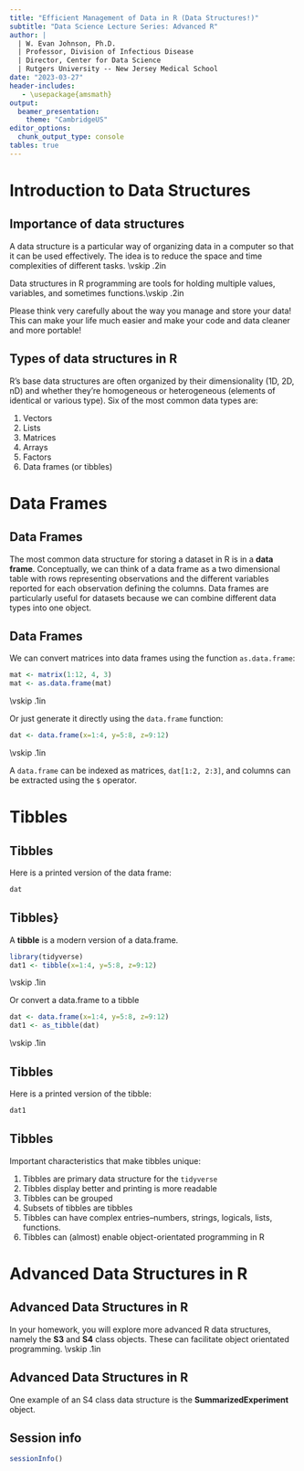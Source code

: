 ```yaml
---
title: "Efficient Management of Data in R (Data Structures!)"
subtitle: "Data Science Lecture Series: Advanced R"
author: | 
  | W. Evan Johnson, Ph.D.
  | Professor, Division of Infectious Disease
  | Director, Center for Data Science
  | Rutgers University -- New Jersey Medical School
date: "2023-03-27"
header-includes:
   - \usepackage{amsmath}
output: 
  beamer_presentation:
    theme: "CambridgeUS"
editor_options: 
  chunk_output_type: console
tables: true
---
```


# Introduction to Data Structures

## Importance of data structures

A data structure is a particular way of organizing data in a computer so that it can be used effectively. The idea is to reduce the space and time complexities of different tasks. \vskip .2in

Data structures in R programming are tools for holding multiple values, variables, and sometimes functions.\vskip .2in

Please think very carefully about the way you manage and store your data! This can make your life much easier and make your code and data cleaner and more portable!


## Types of data structures in R
R's base data structures are often organized by their dimensionality (1D, 2D, nD) and whether they’re homogeneous  or heterogeneous (elements of identical or various type). Six of the most common data types are: 

1. Vectors
2. Lists
3. Matrices
4. Arrays
5. Factors
6. Data frames (or tibbles)

# Data Frames

## Data Frames
The most common data structure for storing a dataset in R is in a **data frame**. Conceptually, we can think of a data frame as a two dimensional table with rows representing observations and the different variables reported for each observation defining the columns. Data frames are particularly useful for datasets because we can combine different data types into one object. 

## Data Frames
We can convert matrices into data frames using the function `as.data.frame`:

```r
mat <- matrix(1:12, 4, 3)
mat <- as.data.frame(mat)
```
\vskip .1in

Or just generate it directly using the `data.frame` function:

```r
dat <- data.frame(x=1:4, y=5:8, z=9:12)
```
\vskip .1in

A `data.frame` can be indexed as matrices, `dat[1:2, 2:3]`, and columns can be extracted using the `$` operator.  

# Tibbles

## Tibbles
Here is a printed version of the data frame: 
```r
dat
```

## Tibbles}
A __tibble__ is a modern version of a data.frame. 

```r
library(tidyverse)
dat1 <- tibble(x=1:4, y=5:8, z=9:12)
```
\vskip .1in

Or convert a data.frame to a tibble
```r
dat <- data.frame(x=1:4, y=5:8, z=9:12)
dat1 <- as_tibble(dat)
```
\vskip .1in

## Tibbles
Here is a printed version of the tibble: 

```r
dat1
```


## Tibbles
Important characteristics that make tibbles unique: 

1. Tibbles are primary data structure for the `tidyverse`
2. Tibbles display better and printing is more readable
3. Tibbles can be grouped
4. Subsets of tibbles are tibbles
5. Tibbles can have complex entries--numbers, strings, logicals, lists, functions.
6. Tibbles can (almost) enable object-orientated programming in R  

# Advanced Data Structures in R

## Advanced Data Structures in R

In your homework, you will explore more advanced R data structures, namely the __S3__ and __S4__ class objects. These can facilitate object orientated programming. \vskip .1in

## Advanced Data Structures in R 
One example of an S4 class data structure is the __SummarizedExperiment__ object. 

\begin{center}
	\includegraphics[width=2.75in]{figs/SummarizedExperiment.png}	
\end{center}

## Session info
\tiny
```r
sessionInfo()
```

